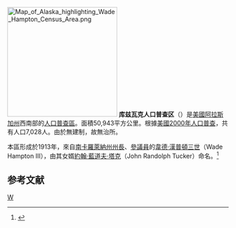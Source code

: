 [[File:Map_of_Alaska_highlighting_Wade_Hampton_Census_Area.png|250px]]
'''库兹瓦克人口普查区'''（{{lang-en|Kusilvak Census Area}}）是[[美國|美國]][[阿拉斯加州|阿拉斯加州]]西南部的[[人口普查區|人口普查區]]。面積50,943平方公里。根據[[美國2000年人口普查|美國2000年人口普查]]，共有人口7,028人。由於無建制，故無治所。

本區形成於1913年，來自[[南卡羅萊納州|南卡羅萊納州]][[南卡羅萊納州州長|州長]]、[[美國參議院|參議員]]的[[韋德·漢普頓三世|韋德·漢普頓三世]]（Wade Hampton III），由其女婿[[約翰·藍道夫·塔克|約翰·藍道夫·塔克]]（John Randolph Tucker）命名。<ref>{{cite web |url=http://www.yukonalaska.com/communities/marshall1.html |title=存档副本 |accessdate=2008-05-09 |deadurl=yes |archiveurl=https://web.archive.org/web/20080509074440/http://www.yukonalaska.com/communities/marshall1.html |archivedate=2008-05-09 }}</ref>

==参考文献==
<div class="references-small">
<references />
</div>
{{庫茲瓦克人口普查區}}
{{Alaska}}
{{Authority control}}
[[Category:阿拉斯加州人口普查區|W]]